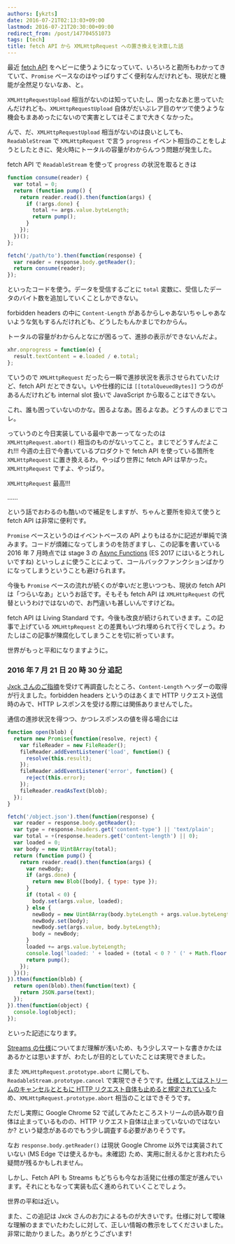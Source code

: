 ```yaml
---
authors: [ykzts]
date: 2016-07-21T02:13:03+09:00
lastmod: 2016-07-21T20:30:00+09:00
redirect_from: /post/147704551073
tags: [tech]
title: fetch API から XMLHttpRequest への置き換えを決意した話
---
```


最近 [fetch API](https://fetch.spec.whatwg.org/) をヘビーに使うようになっていて、いろいろと勘所もわかってきていて、`Promise` ベースなのはやっぱりすごく便利なんだけれども、現状だと機能が全然足りないなあ、と。

<!--truncate-->

`XMLHttpRequestUpload` 相当がないのは知っていたし、困ったなあと思っていたんだけれども、`XMLHttpRequestUpload` 自体がだいぶレア目のヤツで使うような機会もまあめったにないので実害としてはそこまで大きくなかった。

んで、だ、`XMLHttpRequestUpload` 相当がないのは良いとしても、`ReadableStream` で `XMLHttpRequest` で言う `progress` イベント相当のことをしようとしたときに、発火時にトータルの容量がわからんつう問題が発生した。

fetch API で `ReadableStream` を使って `progress` の状況を取るときは

```javascript
function consume(reader) {
  var total = 0;
  return (function pump() {
    return reader.read().then(function(args) {
      if (!args.done) {
        total += args.value.byteLength;
        return pump();
      }
    });
  })();
};

fetch('/path/to').then(function(response) {
  var reader = response.body.getReader();
  return consume(reader);
});
```

といったコードを使う。データを受信するごとに `total` 変数に、受信したデータのバイト数を追加していくことしかできない。

forbidden headers の中に `Content-Length` があるからしゃあないちゃしゃあないような気もするんだけれども、どうしたもんかまじでわからん。

トータルの容量がわからんとなにが困るって、進捗の表示ができないんだよ。

```javascript
xhr.onprogress = function(e) {
  result.textContent = e.loaded / e.total;
};
```

ていうので `XMLHttpRequest` だったら一瞬で進捗状況を表示させられていたけど、fetch API だとできない。いや仕様的には `[[totalQueuedBytes]]` つうのがあるんだけれども internal slot 扱いで JavaScript から取ることはできない。

これ、誰も困っていないのかな。困るよなあ。困るよなあ。どうすんのまじでコレ。

っていうのと今日実装している最中であーってなったのは `XMLHttpRequest.abort()` 相当のものがないってこと。まじでどうすんだよこれ!!! 今週の土日で今書いているプロダクトで fetch API を使っている箇所を `XMLHttpRequest` に置き換えるわ。やっぱり世界に fetch API は早かった。`XMLHttpRequest` ですよ、やっぱり。

`XMLHttpRequest` 最高!!!

……

という話でおわるのも酷いので補足をしますが、ちゃんと要所を抑えて使うと fetch API は非常に便利です。

`Promise` ベースというのはイベントベースの API よりもはるかに記述が単純で済みます。コードが煩雑になってしまうのを防ぎますし、この記事を書いている 2016 年 7 月時点では stage 3 の [Async Functions](https://tc39.github.io/ecmascript-asyncawait/) (ES 2017 にはいるとうれしいですね) といっしょに使うことによって、コールバックファンクションばかりになってしまうということも避けられます。

今後も `Promise` ベースの流れが続くのが幸いだと思いつつも、現状の fetch API は「つらいなあ」というお話です。そもそも fetch API は `XMLHttpRequest` の代替というわけではないので、お門違いも甚しいんですけどね。

fetch API は Living Standard です。今後も改良が続けられていきます。この記事で上げている `XMLHttpRequest` との差異もいづれ埋められて行くでしょう。わたしはこの記事が陳腐化してしまうことを切に祈っています。

世界がもっと平和になりますように。

### 2016 年 7 月 21 日 20 時 30 分 追記

[Jxck さんのご指摘](https://twitter.com/Jxck_/status/755971184840192000)を受けて再調査したところ、`Content-Length` ヘッダーの取得が行えました。forbidden headers というのはあくまで HTTP リクエスト送信時のみで、HTTP レスポンスを受ける際には関係ありませんでした。

通信の進捗状況を得つつ、かつレスポンスの値を得る場合には

```javascript
function open(blob) {
  return new Promise(function(resolve, reject) {
    var fileReader = new FileReader();
    fileReader.addEventListener('load', function() {
      resolve(this.result);
    });
    fileReader.addEventListener('error', function() {
      reject(this.error);
    });
    fileReader.readAsText(blob);
  });
}

fetch('/object.json').then(function(response) {
  var reader = response.body.getReader();
  var type = response.headers.get('content-type') || 'text/plain';
  var total = +(response.headers.get('content-length') || 0);
  var loaded = 0;
  var body = new Uint8Array(total);
  return (function pump() {
    return reader.read().then(function(args) {
      var newBody;
      if (args.done) {
        return new Blob([body], { type: type });
      }
      if (total < 0) {
        body.set(args.value, loaded);
      } else {
        newBody = new Uint8Array(body.byteLength + args.value.byteLength);
        newBody.set(body);
        newBody.set(args.value, body.byteLength);
        body = newBody;
      }
      loaded += args.value.byteLength;
      console.log('loaded: ' + loaded + (total < 0 ? ' (' + Math.floor(loaded / total * 1000) / 10 + '%)' : ''));
      return pump();
    });
  })();
}).then(function(blob) {
  return open(blob).then(function(text) {
    return JSON.parse(text);
  });
}).then(function(object) {
  console.log(object);
});
```

といった記述になります。

[Streams の仕様](https://streams.spec.whatwg.org/)についてまだ理解が浅いため、もう少しスマートな書きかたはあるかとは思いますが、わたしが目的としていたことは実現できました。

また `XMLHttpRequest.prototype.abort` に関しても、`ReadableStream.prototype.cancel` で実現できそうです。[仕様としてはストリームのキャンセルとともに HTTP リクエスト自体も止めると規定されている](https://twitter.com/Jxck_/status/755997612126244864)ため、`XMLHttpRequest.prototype.abort` 相当のことはできそうです。

ただし実際に Google Chrome 52 で試してみたところストリームの読み取り自体は止まっているものの、HTTP リクエスト自体は止まっていないのではないか? という疑念があるのでもう少し調査する必要がありそうです。

なお `response.body.getReader()` は現状 Google Chrome 以外では実装されていない (MS Edge では使えるかも。未確認) ため、実用に耐えるかと言われたら疑問が残るかもしれません。

しかし、Fetch API も Streams もどちらも今なお活発に仕様の策定が進んでいます。それにともなって実装も広く進められていくことでしょう。

世界の平和は近い。

また、この追記は Jxck さんのお力によるものが大きいです。仕様に対して曖昧な理解のままでいたわたしに対して、正しい情報の教示をしてくださいました。非常に助かりました。ありがとうございます!
